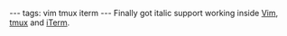 ---
tags: vim tmux iterm
---
Finally got italic support working inside [[Vim]], [[tmux]] and [[iTerm]].
